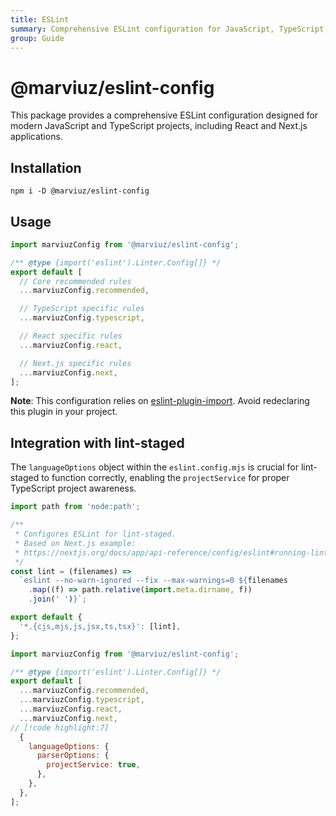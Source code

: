 ```yaml
---
title: ESLint
summary: Comprehensive ESLint configuration for JavaScript, TypeScript, React, and Next.js projects
group: Guide
---
```


# @marviuz/eslint-config

This package provides a comprehensive ESLint configuration designed for modern JavaScript and TypeScript projects, including React and Next.js applications.

## Installation

```package-install
npm i -D @marviuz/eslint-config
```

## Usage

```js:eslint.config.mjs
import marviuzConfig from '@marviuz/eslint-config';

/** @type {import('eslint').Linter.Config[]} */
export default [
  // Core recommended rules
  ...marviuzConfig.recommended,

  // TypeScript specific rules
  ...marviuzConfig.typescript,

  // React specific rules
  ...marviuzConfig.react,

  // Next.js specific rules
  ...marviuzConfig.next,
];
```

**Note**: This configuration relies on [eslint-plugin-import](https://github.com/import-js/eslint-plugin-import). Avoid redeclaring this plugin in your project.

## Integration with lint-staged

The `languageOptions` object within the `eslint.config.mjs` is crucial for lint-staged to function correctly, enabling the `projectService` for proper TypeScript project awareness.

```js:lint-staged.config.mjs
import path from 'node:path';

/**
 * Configures ESLint for lint-staged.
 * Based on Next.js example:
 * https://nextjs.org/docs/app/api-reference/config/eslint#running-lint-on-staged-files
 */
const lint = (filenames) =>
  `eslint --no-warn-ignored --fix --max-warnings=0 ${filenames
    .map((f) => path.relative(import.meta.dirname, f))
    .join(' ')}`;

export default {
  '*.{cjs,mjs,js,jsx,ts,tsx}': [lint],
};
```

```js:eslint.config.mjs
import marviuzConfig from '@marviuz/eslint-config';

/** @type {import('eslint').Linter.Config[]} */
export default [
  ...marviuzConfig.recommended,
  ...marviuzConfig.typescript,
  ...marviuzConfig.react,
  ...marviuzConfig.next,
// [!code highlight:7]
  {
    languageOptions: {
      parserOptions: {
        projectService: true,
      },
    },
  },
];
```
